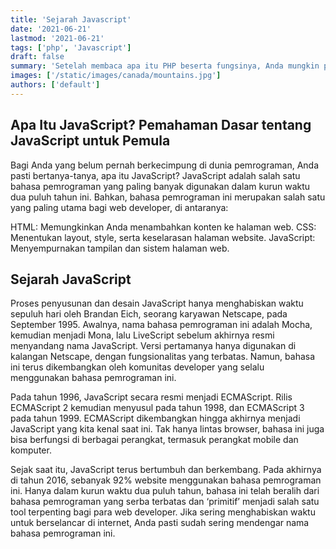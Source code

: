 ```yaml
---
title: 'Sejarah Javascript'
date: '2021-06-21'
lastmod: '2021-06-21'
tags: ['php', 'Javascript']
draft: false
summary: 'Setelah membaca apa itu PHP beserta fungsinya, Anda mungkin penasaran mengapa kita tidak bisa menggunakan JavaScript saja..'
images: ['/static/images/canada/mountains.jpg']
authors: ['default']
---
```


## Apa Itu JavaScript? Pemahaman Dasar tentang JavaScript untuk Pemula

Bagi Anda yang belum pernah berkecimpung di dunia pemrograman, Anda pasti bertanya-tanya, apa itu JavaScript? JavaScript adalah salah satu bahasa pemrograman yang paling banyak digunakan dalam kurun waktu dua puluh tahun ini. Bahkan, bahasa pemrograman ini merupakan salah satu yang paling utama bagi web developer, di antaranya:

HTML: Memungkinkan Anda menambahkan konten ke halaman web.
CSS: Menentukan layout, style, serta keselarasan halaman website.
JavaScript: Menyempurnakan tampilan dan sistem halaman web.

## Sejarah JavaScript

Proses penyusunan dan desain JavaScript hanya menghabiskan waktu sepuluh hari oleh Brandan Eich, seorang karyawan Netscape, pada September 1995. Awalnya, nama bahasa pemrograman ini adalah Mocha, kemudian menjadi Mona, lalu LiveScript sebelum akhirnya resmi menyandang nama JavaScript. Versi pertamanya hanya digunakan di kalangan Netscape, dengan fungsionalitas yang terbatas. Namun, bahasa ini terus dikembangkan oleh komunitas developer yang selalu menggunakan bahasa pemrograman ini.

Pada tahun 1996, JavaScript secara resmi menjadi ECMAScript. Rilis ECMAScript 2 kemudian menyusul pada tahun 1998, dan ECMAScript 3 pada tahun 1999. ECMAScript dikembangkan hingga akhirnya menjadi JavaScript yang kita kenal saat ini. Tak hanya lintas browser, bahasa ini juga bisa berfungsi di berbagai perangkat, termasuk perangkat mobile dan komputer.

Sejak saat itu, JavaScript terus bertumbuh dan berkembang. Pada akhirnya di tahun 2016, sebanyak 92% website menggunakan bahasa pemrograman ini. Hanya dalam kurun waktu dua puluh tahun, bahasa ini telah beralih dari bahasa pemrograman yang serba terbatas dan ‘primitif’ menjadi salah satu tool terpenting bagi para web developer. Jika sering menghabiskan waktu untuk berselancar di internet, Anda pasti sudah sering mendengar nama bahasa pemrograman ini.
